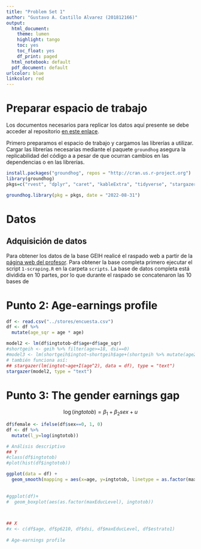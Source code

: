 ```yaml
---
title: "Problem Set 1"
author: "Gustavo A. Castillo Alvarez (201812166)"
output:
  html_document:
    theme: lumen
    highlight: tango
    toc: yes
    toc_float: yes
    df_print: paged
  html_notebook: default
  pdf_document: default
urlcolor: blue
linkcolor: red
---
```


# Preparar espacio de trabajo

Los documentos necesarios para replicar los datos aquí presente se debe acceder al repositorio [en este enlace](https://github.com/bob-ortiz/BDML-ps1). 

Primero preparamos el espacio de trabajo y cargamos las librerías a utilizar. Cargar las librerías necesarias mediante el paquete `groundhog` asegura la replicabilidad del código a a pesar de que ocurran cambios en las dependencias o en las librerías.


```r
install.packages("groundhog", repos = "http://cran.us.r-project.org")
library(groundhog)
pkgs=c("rvest", "dplyr", "caret", "kableExtra", "tidyverse", "stargazer")
```

```r
groundhog.library(pkg = pkgs, date = "2022-08-31")
```


# Datos

## Adquisición de datos

Para obtener los datos de la base GEIH realicé el raspado web a partir de la [página web del profesor](https://ignaciomsarmiento.github.io/GEIH2018 sample/). Para obtener la base completa primero ejecutar el script `1-scraping.R` en la carpeta `scripts`. La base de datos completa está dividida en 10 partes, por lo que durante el raspado se concatenaron las 10 bases de 



# Punto 2: Age-earnings profile

```r
df <- read.csv("../stores/encuesta.csv")
df <- df %>% 
  mutate(age_sqr = age * age)

model2 <- lm(df$ingtotob~df$age+df$age_sqr)
#shortgeih <- geih %>% filter(age>=18, dsi==0)
#model3 <- lm(shortgeih$ingtot~shortgeih$age+(shortgeih %>% mutate(age2 = age*age))$age2)
# también funciona así: 
## stargazer(lm(ingtot~age+I(age^2), data = df), type = "text")
stargazer(model2, type = "text")

```

# Punto 3: The gender earnings gap


$$
\log(ingtotob)=\beta_1+\beta_2 sex+u
$$

```r
df$female <- ifelse(df$sex==0, 1, 0)
df <- df %>%
  mutate(l_y=log(ingtotob))
```


```r
# Análisis descriptivo
## Y
#class(df$ingtotob)
#plot(hist(df$ingtotob))

ggplot(data = df) + 
  geom_smooth(mapping = aes(x=age, y=ingtotob, linetype = as.factor(maxEducLevel))) 
  
  
#ggplot(df)+
#  geom_boxplot(aes(as.factor(maxEducLevel), ingtotob))
  


## X
#x <- c(df$age, df$p6210, df$dsi, df$maxEducLevel, df$estrato1)
  
# Age-earnings profile

```



